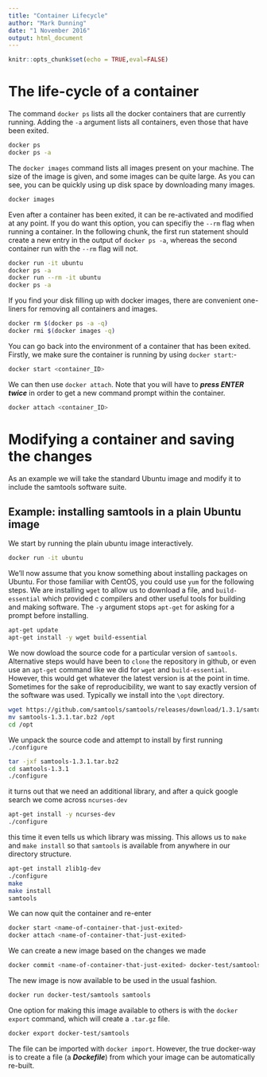 ```yaml
---
title: "Container Lifecycle"
author: "Mark Dunning"
date: "1 November 2016"
output: html_document
---
```


```r
knitr::opts_chunk$set(echo = TRUE,eval=FALSE)
```

# The life-cycle of a container

The command `docker ps` lists all the docker containers that are currently running. Adding the `-a` argument lists all containers, even those that have been exited. 

```bash
docker ps
docker ps -a
```

The `docker images` command lists all images present on your machine. The size of the image is given, and some images can be quite large. As you can see, you can be quickly using up disk space by downloading many images.


```bash
docker images
```

Even after a container has been exited, it can be re-activated and modified at any point. If you do want this option, you can specifiy the `--rm` flag when running a container. In the following chunk, the first run statement should create a new entry in the output of `docker ps -a`, whereas the second container run with the `--rm` flag will not.

```bash
docker run -it ubuntu
docker ps -a
docker run --rm -it ubuntu
docker ps -a

```

If you find your disk filling up with docker images, there are convenient one-liners for removing all containers and images.

```bash
docker rm $(docker ps -a -q)
docker rmi $(docker images -q)
```

You can go back into the environment of a container that has been exited. Firstly, we make sure the container is running by using `docker start`:-

```bash
docker start <container_ID>
```

We can then use `docker attach`. Note that you will have to ***press ENTER twice*** in order to get a new command prompt within the container.

```bash
docker attach <container_ID>
```



# Modifying a container and saving the changes

As an example we will take the standard Ubuntu image and modify it to include the samtools software suite.

## Example: installing samtools in a plain Ubuntu image

We start by running the plain ubuntu image interactively.

```bash
docker run -it ubuntu
```

We'll now assume that you know something about installing packages on Ubuntu. For those familiar with CentOS, you could use `yum` for the following steps. We are installing `wget` to allow us to download a file, and `build-essential` which provided c compilers and other useful tools for building and making software. The `-y` argument stops `apt-get` for asking for a prompt before installing.

```bash
apt-get update
apt-get install -y wget build-essential
```

We now dowload the source code for a particular version of `samtools`. Alternative steps would have been to `clone` the repository in github, or even use an `apt-get` command like we did for `wget` and `build-essential`. However, this would get whatever the latest version is at the point in time. Sometimes for the sake of reproducibility, we want to say exactly version of the software was used. Typically we install into the `\opt` directory.

```bash
wget https://github.com/samtools/samtools/releases/download/1.3.1/samtools-1.3.1.tar.bz2
mv samtools-1.3.1.tar.bz2 /opt
cd /opt
```

We unpack the source code and attempt to install by first running `./configure`


```bash
tar -jxf samtools-1.3.1.tar.bz2
cd samtools-1.3.1
./configure
```

it turns out that we need an additional library, and after a quick google search we come across `ncurses-dev`

```bash
apt-get install -y ncurses-dev
./configure
```

this time it even tells us which library was missing. This allows us to `make` and `make install` so that `samtools` is available from anywhere in our directory structure.

```bash
apt-get install zlib1g-dev
./configure
make
make install
samtools
```

We can now quit the container and re-enter

```bash
docker start <name-of-container-that-just-exited>
docker attach <name-of-container-that-just-exited>
```

We can create a new image based on the changes we made

```bash
docker commit <name-of-container-that-just-exited> docker-test/samtools
```

The new image is now available to be used in the usual fashion.

```bash
docker run docker-test/samtools samtools
```

One option for making this image available to others is with the `docker export` command, which will create a `.tar.gz` file.

```bash
docker export docker-test/samtools
```

The file can be imported with `docker import`. However, the true docker-way is to create a file (a ***Dockefile***) from which your image can be automatically re-built.